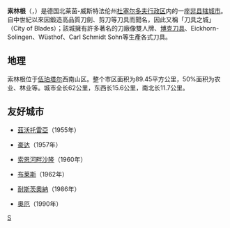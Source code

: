 {{noteTA|G1=德国地名|G2=Landkreis|G3=单位}}
{{德国城市
| 市徽图 = Image:DEU Solingen COA.svg
| 代表图像 = Solingen Innenstadt 001.JPG
| 在德国内的位置图 = Image:Lage_der_kreisfreien_Stadt_Solingen_in_Deutschland.png
| 所属联邦州 = 北莱茵-威斯特法伦州
| 所属行政区 = 杜塞尔多夫行政区
| 所属县 = 
| 坐标纬度 = 51
| 坐标纬度分 = 10
| 坐标经度 = 7
| 坐标经度分 = 5
| elevation_min_m = 53
| elevation_max_m = 276
| 面积 = 89.45
| 人口 = 163263
| 统计时间 = 2006年12月31日
| 人口密度 = 1825
| 邮政编码 = 42601–42719
| 电话区号 = 0212
| 汽车牌号 = SG
| 政府地址 = Cronenberger Str. 59/61<br />42648 Solingen
| 政府网站 = www.solingen.de
}}

'''索林根'''（{{lang-de|Solingen}}，{{IPA-de|ˈzoːlɪŋən|lang|De-Solingen.ogg}}）是德国北莱茵-威斯特法伦州[[杜塞尔多夫行政区|杜塞尔多夫行政区]]内的一座[[非县辖城市|非县辖城市]]。自中世紀以來因鍛造高品質刀劍、剪刀等刀具而聞名，因此又稱「刀具之城」（City of Blades）；該城擁有許多著名的刀廠像雙人牌、[[博克刀具|博克刀具]]、Eickhorn-Solingen、Wüsthof、Carl Schmidt Sohn等生產各式刀具。

== 地理 ==
索林根位于[[伍珀塔尔|伍珀塔尔]]西南山区。整个市区面积为89.45平方公里，50%面积为农业、林业等。城市全长62公里，东西长15.6公里，南北长11.7公里。

== 友好城市 ==
* {{POL}}[[茲沃托雷亞|茲沃托雷亞]]（1955年）
* {{NLD}}[[豪达|豪达]]（1957年）
* {{FRA}}[[索恩河畔沙隆|索恩河畔沙隆]]（1960年）
* {{GBR}}[[布莱斯_(诺森伯兰郡)|布莱斯]]（1962年）
* {{ISR}}[[耐斯茨奧納|耐斯茨奧納]]（1986年）
* {{DEU}}[[奧厄|奧厄]]（1990年）

{{北莱茵-威斯特法伦州行政区划}}

{{Authority control}}
[[Category:北莱茵-威斯特法伦州市镇|S]]